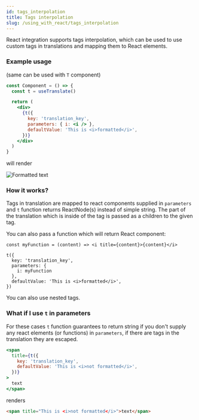 ```yaml
---
id: tags_interpolation
title: Tags interpolation
slug: /using_with_react/tags_interpolation
---
```


React integration supports tags interpolation, which can be used to use custom tags in translations and mapping them to React elements.


### Example usage

(same can be used with `T` component)

```jsx
const Component = () => {
  const t = useTranslate()

  return (
    <div>
      {t({
        key: 'translation_key',
        parameters: { i: <i /> },
        defaultValue: 'This is <i>formatted</i>',
      })}
    </div>
  )
}
```

will render 

![Formatted text](/img/docs/text_formatted.png)

### How it works?

Tags in translation are mapped to react components supplied in `parameters` and `t` function returns ReactNode(s) instead of simple string. The part of the translation which is inside of the tag is passed as a children to the given tag.

You can also pass a function which will return React component:

```tsx
const myFunction = (content) => <i title={content}>{content}</i>

t({
  key: 'translation_key',
  parameters: { 
    i: myFunction
  },
  defaultValue: 'This is <i>formatted</i>',
})
```

You can also use nested tags.

### What if I use `t` in parameters

For these cases `t` function guarantees to return string if you don't supply any react elements (or functions) in `parameters`, if there are tags in the translation they are escaped.

```jsx
<span
  title={t({
    key: 'translation_key',
    defaultValue: 'This is <i>not formatted</i>',
  })}
>
  text
</span>
```

renders

```html
<span title="This is <i>not formatted</i>">text</span>
```



